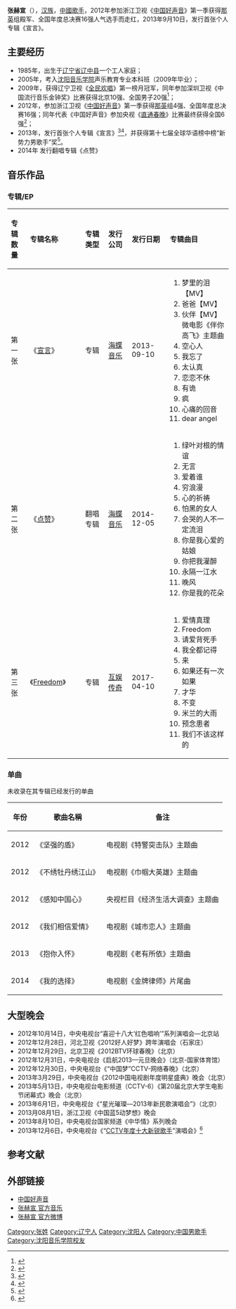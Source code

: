 {{Veil|time=2015-09-12T06:20:30+00:00}}
{{藝人
| 姓名 = 张赫宣
| 類型 = 男歌手
| 圖片 = 
| 圖片簡介 = 
| 英文名 =  
| 暱稱 = 
| 國籍 = {{PRC}}
| 出生日期 = {{Birth date and age|1985|10|07}}
| 出生地點 = {{CHN}}[[辽宁省|辽宁省]][[沈阳市|沈阳市]][[辽中县|辽中县]]
| 職業 = [[歌手|歌手]] 
| 語言 =[[普通话|普通话]]
| 教育程度 = [[沈阳音乐学院|沈阳音乐学院]] 
| 音樂類型 = [[華語流行|華語流行]]
| 活躍年代 = 2012年至今
| 唱片公司 = 海蝶唱片(2012至今) 
| 經紀公司 = 梦想强音(2012至今) 
}}

'''张赫宣'''（{{bd|1985年|10月7日|catIdx=Z张}}），[[汉族|汉族]]，[[中國|中國]][[歌手|歌手]]，2012年参加浙江卫视《[[中国好声音|中国好声音]]》第一季获得[[那英|那英]]组殿军、全国年度总决赛16强人气选手而走红，2013年9月10日，发行首张个人专辑《宣言》。

==主要经历==
*1985年，出生于[[辽宁省|辽宁省]][[辽中县|辽中县]]一个工人家庭；
*2005年，考入[[沈阳音乐学院|沈阳音乐学院]]声乐教育专业本科班（2009年毕业）；
*2009年，获得辽宁卫视《[[全民欢唱|全民欢唱]]》第一榜月冠军，同年参加深圳卫视《中国流行音乐金钟奖》比赛获得北京10强、全国男子20强<ref>{{Cite web |url=http://www.s1979.com/yule/dujia/201105/3014272830.shtml |title=金钟奖北京赛区10强选手：张赫宣 |access-date=2013-12-12 |archive-date=2015-09-24 |archive-url=https://web.archive.org/web/20150924093626/http://www.s1979.com/yule/dujia/201105/3014272830.shtml |dead-url=no }}</ref>；
*2012年，参加浙江卫视《[[中国好声音|中国好声音]]》第一季获得[[那英|那英]]组4强、全国年度总决赛16强；同年代表《中国好声音》参加央视《[[直通春晚|直通春晚]]》比赛最终获得全国6强<ref>{{Cite web |url=http://www.chinanews.com/yl/2012/12-04/4379742.shtml |title=平安张赫宣《直通春晚》晋级十强 两人同场PK |access-date=2013-12-12 |archive-date=2020-04-04 |archive-url=https://web.archive.org/web/20200404233654/http://www.chinanews.com/yl/2012/12-04/4379742.shtml }}</ref>；
*2013年，发行首张个人专辑《宣言》<ref>{{Cite web |url=http://ent.163.com/13/0923/15/99FEGJ1900031H0O.html |title=“好声音”张赫宣推出新专辑《宣言》受捧 |access-date=2013-12-12 |archive-date=2020-04-04 |archive-url=https://web.archive.org/web/20200404233700/http://ent.163.com/13/0923/15/99FEGJ1900031H0O.html }}</ref><ref>{{Cite web |url=http://v.ifeng.com/ent/mingxing/201309/01a119a8-fdd3-435c-abc9-fd818bab3b23.shtml |title=张赫宣新专辑《宣言》发布那英隔空送祝福 |access-date=2013-12-12 |archive-date=2020-04-04 |archive-url=https://web.archive.org/web/20200404233704/http://v.ifeng.com/ent/mingxing/201309/01a119a8-fdd3-435c-abc9-fd818bab3b23.shtml }}</ref>，并获得第十七届全球华语榜中榜“新势力男歌手”奖<ref>{{Cite web |url=http://www.sd.xinhuanet.com/news/2013-04/20/c_115467782.htm |title=“全球华语榜中榜”颁奖 张赫宣获奖 |access-date=2013-12-12 |archive-date=2013-04-28 |archive-url=https://web.archive.org/web/20130428003918/http://www.sd.xinhuanet.com/news/2013-04/20/c_115467782.htm |dead-url=no }}</ref>。
*2014年 发行翻唱专辑《点赞》
==音乐作品==
===专辑/EP===
{| class="wikitable"
!align="left" width="75px"|  专辑数量
!align="left" width="225px"| 专辑名称
!align="left" width="120px"| 专辑类型
!align="left" width="125px"| 发行公司
!align="left" width="150px"| 发行日期
!align="left" width="255px"| 专辑曲目
|-
! 第一张
! 《[[宣言|宣言]]》
| 专辑
| [[海蝶音乐|海蝶音乐]]
| 2013-09-10
| {{HideH|曲目}}
# 梦里的泪【MV】
# 爸爸【MV】
# 伙伴【MV】微电影《伴你高飞》主题曲
# 空心人
# 我忘了
# 太认真
# 恋恋不休
# 有诡
# 疯
# 心痛的回音
# dear angel 
{{HideF}}
|-
! 第二张
! 《[[点赞|点赞]]》
| 翻唱专辑
| [[海蝶音乐|海蝶音乐]]
| 2014-12-05 
| {{HideH|曲目}}
# 绿叶对根的情谊
# 无言
# 爱着谁
# 穷浪漫
# 心的祈祷
# 怕黑的女人
# 会哭的人不一定流泪
# 你是我心爱的姑娘
# 你把我灌醉
# 永隔一江水
# 晚风
# 你是我的花朵
{{HideF}}
|-
! 第三张
! 《[[Freedom|Freedom]]》
| 专辑
| [[互娱传奇|互娱传奇]]
| 2017-04-10
| {{HideH|曲目}}
# 爱情真理
# Freedom
# 请爱背死手
# 我全都记得
# 来
# 如果还有一次如果
# 才华
# 不变
# 米兰的大雨
# 预念患者
# 我们不该这样的
|}

===单曲===
未收录在其专辑已经发行的单曲
{| class="wikitable"
|-
! 年份  !! 歌曲名稱 !! 备注
|-
| 2012 || 《坚强的盾》 || 电视剧《特警突击队》主题曲 
|-
| 2012 || 《不绣牡丹绣江山》 || 电视剧《巾帼大英雄》主题曲
|-
| 2012 || 《感知中国心》  || 央视栏目《经济生活大调查》主题曲 
|-
| 2012 || 《我们相信爱情》  || 电视剧《城市恋人》主题曲 
|-
| 2013 || 《抱你入怀》  || 电视剧《老有所依》主题曲
|-
| 2014 || 《我的选择》  || 电视剧《金牌律师》片尾曲
|}

==大型晚会==
*2012年10月14日，中央电视台“喜迎十八大‘红色唱响’”系列演唱会—北京站
*2012年12月28日，河北卫视《2012好人好梦》跨年演唱会（石家庄）
*2012年12月29日，北京卫视《2012BTV环球春晚》（北京）
*2012年12月31日，中央电视台《启航2013—元旦晚会》（北京-国家体育馆）
*2012年12月30日，中央电视台《“中国梦”CCTV-网络春晚》（北京）
*2013年3月29日，中央电视台《2012中国电视剧年度明星盛典》晚会（北京）
*2013年5月13日，中央电视台电影频道（CCTV-6）《第20届北京大学生电影节闭幕式》晚会（北京）
*2013年6月1日，中央电视台《“星光璀璨―2013年新民歌演唱会”》（北京）
*2013月08月1日，浙江卫视《中国蓝5动梦想》晚会
*2013年8月10日，中央电视台国家频道《中华情》系列晚会
*2013年12月6日，中央电视台《“[[CCTV年度十大新锐歌手|CCTV年度十大新锐歌手]]”演唱会》<ref>{{Cite web |url=http://ent.sina.com.cn/y/2013-12-10/16374058057.shtml |title=张赫宣获年度十大新锐歌手 带病出席颁奖 |access-date=2013-12-12 |archive-date=2020-04-04 |archive-url=https://web.archive.org/web/20200404233715/http://ent.sina.com.cn/y/2013-12-10/16374058057.shtml }}</ref>

==参考文献==
{{reflist}}
==外部链接==
*[[中国好声音|中国好声音]]
*[http://music.baidu.com/artist/16521224 张赫宣 官方音乐] {{Wayback|url=http://music.baidu.com/artist/16521224 |date=20180516120625 }}
*[http://weibo.com/u/2139600425 张赫宣 官方微博] {{Wayback|url=http://weibo.com/u/2139600425 |date=20200404233657 }}
{{海蝶音樂}}
{{好声音家族}}
{{DEFAULTSORT:Z张}}
[[Category:张姓|Category:张姓]]
[[Category:辽宁人|Category:辽宁人]]
[[Category:沈阳人|Category:沈阳人]]
[[Category:中国男歌手|Category:中国男歌手]]

[[Category:沈阳音乐学院校友|Category:沈阳音乐学院校友]]
